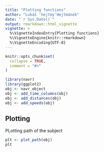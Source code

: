 ```yaml
---
title: "Plotting functions"
author: "Lukáš 'hejtmy'Hejtmánek"
date: "`r Sys.Date()`"
output: rmarkdown::html_vignette
vignette: >
  %\VignetteIndexEntry{Plotting functions}
  %\VignetteEngine{knitr::rmarkdown}
  %\VignetteEncoding{UTF-8}
---
```


```r
knitr::opts_chunk$set(
  collapse = TRUE,
  comment = "#>"
)
```

```r
library(navr)
library(ggplot2)
obj <- navr_object
obj <- add_time_columns(obj)
obj <- add_distances(obj)
obj <- add_speeds(obj)
```

## Plotting
PLotting path of the subject
```r
plt <- plot_path(obj)
plt
```


```r
```
